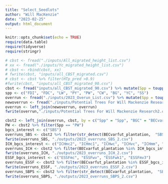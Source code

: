 ```yaml
---
title: "Select_Seedlots"
author: "Will MacKenzie"
date: "2023-02-25"
output: html_document
---
```


```r
knitr::opts_chunk$set(echo = TRUE)
require(data.table)
require(tidyverse)
require(stringr)
```


```r
# cbst <- fread("./inputs/All_migrated_height_list.csv")
# xx <- fread("./inputs/Yc_migrated_height_list.csv")
# cbst <- rbind(cbst, xx)
# fwrite(cbst, "inputs/all_CBST_migrated.csv")
# cbst <- cbst %>% filter(HTp_pred >0.9)
#fwrite(cbst, "inputs/all_CBST_migrated_90.csv")
cbst <- fread("inputs/all_CBST_migrated_90.csv") %>% mutate(Spp = toupper(Sp_code)) #%>% filter(HTp_pred >0.97)
spp <- c("FDI", "FDC", "LW", "PY", "PW", "CW", "BG", "YC", "SS")
overrun <- fread("./inputs/2023_Overun_List.csv") %>% mutate(Spp = toupper(Spp)) %>% filter(Spp %in% spp) %>% mutate(BGC = str_replace_all(SourceBGC," ", ""))
newoverrun <- fread("./inputs/Potential Trees For Will Mackenzie Research.csv") %>% mutate(Spp = toupper(Spp)) 
overrun <- left_join(newoverrun, overrun)
fwrite(overrun,"./inputs/Potential Trees For Will Mackenzie Research2.csv")
```


```r
cbst2 <- left_join(overrun, cbst, by = c("Spp" = "Spp", "BGC" = "BECvar_seed")) %>% filter(Season == "Sp")
PW <- cbst2 %>% filter(Spp == "PW")
bgcs_interest <- c("SBS")
overruns_SBS <- cbst2 %>% filter(str_detect(BECvarfut_plantation,  "SBS")) %>% filter(Boxes > 10) %>% group_by(BECvarfut_plantation, Spp) %>% slice_max(HTp_pred, n=1)
fwrite(overruns_SBS, "./outputs/2023_overruns_SBS_2.csv")
ICH_bgcs_interest <- c("ICHmc2", "ICHmc1", "ICHwc", "ICHvc", "ICHmm", "ICHvk2", "ICHwk3", "ICHwk4") 
overruns_ICH <- cbst2 %>% filter(BECvarfut_plantation %in% ICH_bgcs_interest)%>% filter(Boxes > 5) %>% group_by(BECvarfut_plantation, Spp) %>% slice_max(HTp_pred, n=1)
fwrite(overruns_ICH, "./outputs/2023_overruns_ICH_2.csv")
ESSF_bgcs_interest <- c("ESSFmc", "ESSFwv", "ESSFwk1", "ESSFmv3") 
overruns_ESSF <- cbst2 %>% filter(BECvarfut_plantation %in% ESSF_bgcs_interest)%>% filter(Boxes > 10) %>% group_by(BECvarfut_plantation, Spp) %>% slice_max(HTp_pred, n=1)
fwrite(overruns_ESSF, "./outputs/2023_overruns_ESSF_2.csv")
overruns_SBPS <- cbst2 %>% filter(str_detect(BECvarfut_plantation,  "SBPSdc")) %>% filter(Boxes > 2) %>% group_by(BECvarfut_plantation, Spp) %>% slice_max(HTp_pred, n=1)
fwrite(overruns_SBPS, "./outputs/2023_overruns_SBPS_2.csv")

```